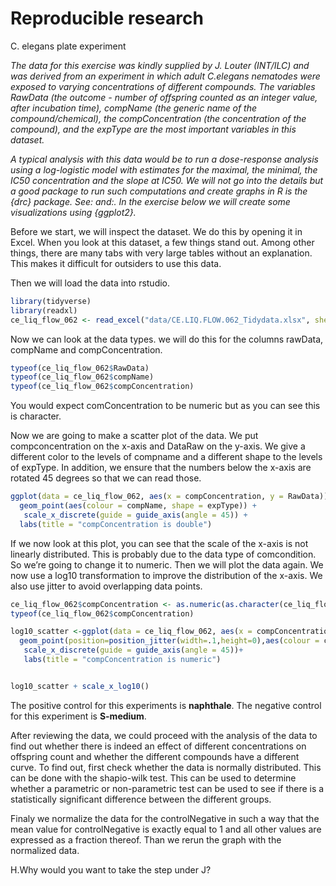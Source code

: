 # Reproducible research 
C. elegans plate experiment

_The data for this exercise was kindly supplied by J. Louter (INT/ILC) and was derived from an experiment in which adult C.elegans nematodes were exposed to varying concentrations of different compounds. The variables RawData (the outcome - number of offspring counted as an integer value, after incubation time), compName (the generic name of the compound/chemical), the compConcentration (the concentration of the compound), and the expType are the most important variables in this dataset._

_A typical analysis with this data would be to run a dose-response analysis using a log-logistic model with estimates for the maximal, the minimal, the IC50 concentration and the slope at IC50. We will not go into the details but a good package to run such computations and create graphs in R is the {drc} package. See: and:. In the exercise below we will create some visualizations using {ggplot2}._ 

Before we start, we will inspect the dataset. We do this by opening it in Excel. When you look at this dataset, a few things stand out. Among other things, there are many tabs with very large tables without an explanation. This makes it difficult for outsiders to use this data.

Then we will load the data into rstudio.
```r
library(tidyverse)
library(readxl)
ce_liq_flow_062 <- read_excel("data/CE.LIQ.FLOW.062_Tidydata.xlsx", sheet = 1)
```

Now we can look at the data types. we will do this for the columns rawData, compName and compConcentration. 
```r
typeof(ce_liq_flow_062$RawData)
typeof(ce_liq_flow_062$compName)
typeof(ce_liq_flow_062$compConcentration)
```
You would expect comConcentration to be numeric but as you can see this is character.

Now we are going to make a scatter plot of the data. We put compconcentration on the x-axis and DataRaw on the y-axis. We give a different color to the levels of compname and a different shape to the levels of expType. In addition, we ensure that the numbers below the x-axis are rotated 45 degrees so that we can read those.
```r
ggplot(data = ce_liq_flow_062, aes(x = compConcentration, y = RawData)) +
  geom_point(aes(colour = compName, shape = expType)) +
   scale_x_discrete(guide = guide_axis(angle = 45)) +
  labs(title = "compConcentration is double")
```

If we now look at this plot, you can see that the scale of the x-axis is not linearly distributed. This is probably due to the data type of comcondition. So we're going to change it to numeric. Then we will plot the data again. We now use a log10 transformation to improve the distribution of the x-axis. We also use jitter to avoid overlapping data points.

```r
ce_liq_flow_062$compConcentration <- as.numeric(as.character(ce_liq_flow_062$compConcentration))
typeof(ce_liq_flow_062$compConcentration)

log10_scatter <-ggplot(data = ce_liq_flow_062, aes(x = compConcentration, y = RawData)) +
  geom_point(position=position_jitter(width=.1,height=0),aes(colour = compName, shape = compName)) +
   scale_x_discrete(guide = guide_axis(angle = 45))+
   labs(title = "compConcentration is numeric") 


log10_scatter + scale_x_log10()
```

The positive control for this experiments is __naphthale__. The negative control for this experiment is __S-medium__.

After reviewing the data, we could proceed with the analysis of the data to find out whether there is indeed an effect of different concentrations on offspring count and whether the different compounds have a different curve. To find out, first check whether the data is normally distributed. This can be done with the shapio-wilk test. This can be used to determine whether a parametric or non-parametric test can be used to see if there is a statistically significant difference between the different groups.

Finaly we normalize the data for the controlNegative in such a way that the mean value for controlNegative is exactly equal to 1 and all other values are expressed as a fraction thereof. Than we rerun the graph with the normalized data.





H.Why would you want to take the step under J?

